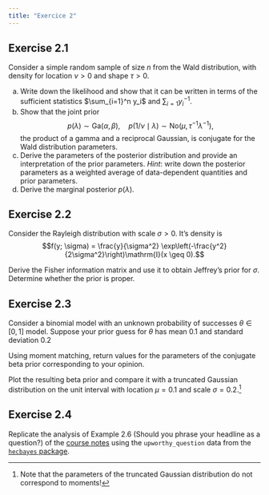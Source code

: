 ```yaml
---
title: "Exercice 2"
---
```


## Exercise 2.1

Consider a simple random sample of size $n$ from the Wald distribution, with density
\begin{align*}
f(y; \nu, \lambda) = \left(\frac{\lambda}{2\pi y^{3}}\right)^{1/2} \exp\left\{ - \frac{\lambda (y-\nu)^2}{2\nu^2y}\right\}\mathrm{I}(y > 0)
\end{align*}
for location $\nu >0$ and shape $\tau>0$. 

a. Write down the likelihood and show that it can be written in terms of the sufficient statistics $\sum_{i=1}^n y_i$ and $\sum_{i=1} y_i^{-1}$.
b. Show that the joint prior
$$ p(\lambda) \sim \mathsf{Ga}(\alpha, \beta), \quad p(1/\nu \mid \lambda) \sim  \mathsf{No}(\mu, \tau^{-1}\lambda^{-1}),$$ the product of a gamma and a reciprocal Gaussian, is conjugate for the Wald distribution parameters.
c. Derive the parameters of the posterior distribution and provide an interpretation of the prior parameters. *Hint*: write down the posterior parameters as a weighted average of data-dependent quantities and prior parameters.
d. Derive the marginal posterior $p(\lambda)$.


## Exercise 2.2

Consider the Rayleigh distribution with scale $\sigma>0$. It's density is
$$f(y; \sigma) = \frac{y}{\sigma^2} \exp\left(-\frac{y^2}{2\sigma^2}\right)\mathrm{I}(x \geq 0).$$

Derive the Fisher information matrix and use it to obtain Jeffrey's prior for $\sigma$. Determine whether the prior is proper.

<!-- Derivation of prior for the correlation $\rho$ in a bivariate normal, in
Jeffrey's theory of probability (1937)
-->

## Exercise 2.3

Consider a binomial model with an unknown probability of successes $\theta \in [0,1]$ model. Suppose your prior guess for $\theta$ has mean $0.1$ and standard deviation $0.2$

Using moment matching, return values for the parameters of the conjugate beta prior corresponding to your opinion.


Plot the resulting beta prior and compare it with a truncated Gaussian distribution on the unit interval with location $\mu=0.1$ and scale $\sigma=0.2$.^[Note that the parameters of the truncated Gaussian distribution do not correspond to moments!]

## Exercise 2.4

Replicate the analysis of Example 2.6 (Should you phrase your headline as a question?) of the [course notes](https://lbelzile.github.io/MATH80601A/priors.html) using the `upworthy_question` data from the [`hecbayes` package](https://github.com/lbelzile/hecbayes).
